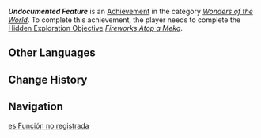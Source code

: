 {{Achievement Infobox
|id           = 81391
|order id     = 1375
|category     = Wonders of the World
|description  = Trigger the hidden property of the machine when repairing the Initial Skill Sample No. 2.
|requirements = Complete ''[[Fireworks Atop a Meka]]''.
|primogems    = 5
|tracking     = 
|topic        = 
|type         = Exploration
|quest        = 
|hidden       = 1
}}
'''''Undocumented Feature''''' is an [[Achievement]] in the category ''[[Wonders of the World]]''. To complete this achievement, the player needs to complete the [[Hidden Exploration Objective]] ''[[Fireworks Atop a Meka]]''.

==Other Languages==
{{Other Languages
|en      = Undocumented Feature
|zhs     = 未记录的功能
|zhs_rm  = Wèijìlù de Gōngnéng
|zht     = 未記錄的功能
|zht_rm  = Wèijìlù de Gōngnéng
|zh_tl   = Undocumented Feature
|ja      = 文書化されていない機能
|ja_rm   = Bunshoka-sareteinai Kinou
|ja_tl   = Undocumented Feature
|ko      = 문서화되지 않은 기능입니다
|ko_rm   = 
|ko_tl   = 
|es      = Función no registrada
|es_tl   = Unregistered Function
|fr      = Commande MJ
|fr_tl   = GM Command
|ru      = Недокументированная функция
|ru_tl   = 
|th      = ฟังก์ชันที่ไม่ได้บันทึก
|th_rm   = 
|th_tl   = 
|vi      = Chức Năng Chưa Ghi Nhận
|vi_tl   = 
|de      = Nicht protokollierte Funktion
|de_tl   = Undocumented Feature
|id      = Fitur yang Belum Tercatat
|id_tl   = Undocumented Feature
|pt      = Funcionalidade Não Documentada
|pt_tl   = 
|tr      = Gizli Özellik
|tr_tl   = Hidden Feature
|it      = Funzione non registrata
|it_tl   = 
}}

==Change History==
{{Change History|4.1}}

==Navigation==
{{Achievement Navbox}}

[[es:Función no registrada]]